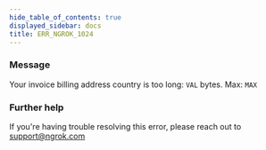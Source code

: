 ```yaml
---
hide_table_of_contents: true
displayed_sidebar: docs
title: ERR_NGROK_1024
---
```


### Message

Your invoice billing address country is too long: `VAL` bytes. Max: `MAX`

<ErrorDetails />

### Further help

If you're having trouble resolving this error, please reach out to [support@ngrok.com](mailto:support@ngrok.com?subject=Help%20with%20ERR_NGROK_1024)
